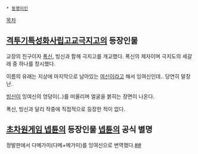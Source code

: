  * [[동명이인]]

[[목차]]
== [[격투기특성화사립고교극지고]]의 등장인물 ==
교장의 친구이자 [[폭신]], 빙신과 함께 극지고를 개교했다. 폭신의 제자이며 극지도의 세갈래 중 하나를 창시했다.

이름의 유래는 지상에 마지막으로 남아있는 [[여신]]이라고 해서 잉여신인데.. 당연히 말장난.

[[빙신]]이 잉여신의 엉덩이(..)를 떠올리며 얼굴을 붉히는 장면이 나온다.

폭신, 빙신과 달리 작중에 직접적으로 등장한 적이 없다.

== [[초차원게임 넵튠]]의 등장인물 [[넵튠(초차원게임 넵튠)|넵튠]]의 공식 별명 ==
정발판에서 다메가미(다메+메가미)를 잉여신으로 번역했다.[http://bbs1.ruliweb.daum.net/gaia/do/ruliweb/detail/pc/read?bbsId=G001&itemId=80415&articleId=5982901 ##]
